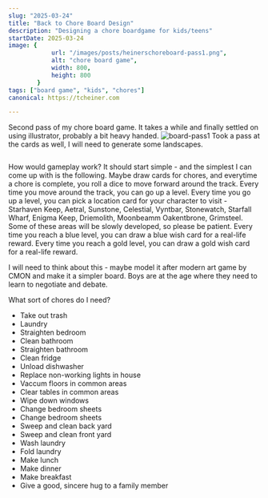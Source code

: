 ```yaml
---
slug: "2025-03-24"
title: "Back to Chore Board Design"
description: "Designing a chore boardgame for kids/teens"
startDate: 2025-03-24
image: {
            url: "/images/posts/heinerschoreboard-pass1.png",
            alt: "chore board game",
            width: 800,
            height: 800
        }
tags: ["board game", "kids", "chores"]
canonical: https://tcheiner.com

---
```


Second pass of my chore board game.  It takes a while and finally settled on using illustrator, probably a bit heavy handed.
![board-pass1](/images/posts/heinerschoreboard-pass1.png)
Took a pass at the cards as well, I will need to generate some landscapes.
<div style="display: flex; justify-content: center; flex-wrap: wrap;">
    <ResponsiveImage
        src="/images/posts/heinerschoreboard-cardback-pass1.png"
        alt="Card Back"
        width={300}
        height={300}
        position={1}
        total={2}
        rounded={true}
    />
    <ResponsiveImage
        src="/images/posts/heinerschoreboard-cardfront-pass1.png"
        alt="Card Front"
        width={300}
        height={300}
        position={2}
        total={2}
    />
</div>

How would gameplay work?
It should start simple - and the simplest I can come up with is the following.
Maybe draw cards for chores, and everytime a chore is complete, you roll a dice to move forward around the track.
Every time you move around the track,  you can go up a level.  Every time you go up a level, you can pick a location
card for your character to visit - Starhaven Keep, Aetral, Sunstone, Celestial, Vyntbar, Stonewatch, Starfall Wharf,
Enigma Keep, Driemolith, Moonbeamm Oakentbrone, Grimsteel.  Some of these areas will be slowly developed, so please be
patient.
Every time you reach a blue level, you can draw a blue wish card for a real-life reward.
Every time you reach a gold level, you can draw a gold wish card for a real-life reward.

I will need to think about this - maybe model it after modern art game by CMON and make it a simpler board.  Boys are
at the age where they need to learn to negotiate and debate.

What sort of chores do I need?
- Take out trash
- Laundry
- Straighten bedroom
- Clean bathroom
- Straighten bathroom
- Clean fridge
- Unload dishwasher
- Replace non-working lights in house
- Vaccum floors in common areas
- Clear tables in common areas
- Wipe down windows
- Change bedroom sheets
- Change bedroom sheets
- Sweep and clean back yard
- Sweep and clean front yard
- Wash laundry
- Fold laundry
- Make lunch
- Make dinner
- Make breakfast
- Give a good, sincere hug to a family member


